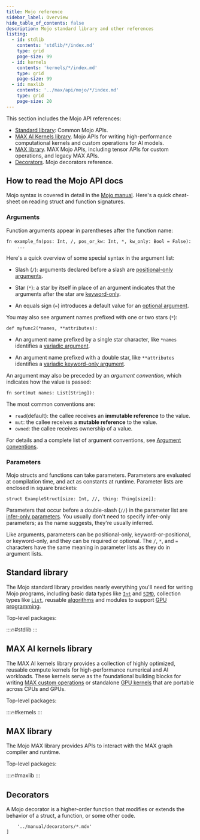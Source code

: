 ```yaml
---
title: Mojo reference
sidebar_label: Overview
hide_table_of_contents: false
description: Mojo standard library and other references
listing:
  - id: stdlib
    contents: 'stdlib/*/index.md'
    type: grid
    page-size: 99
  - id: kernels
    contents: 'kernels/*/index.md'
    type: grid
    page-size: 99
  - id: maxlib
    contents: '../max/api/mojo/*/index.md'
    type: grid
    page-size: 20
---
```


This section includes the Mojo API references:

- [Standard library](#standard-library): Common Mojo APIs.
- [MAX AI Kernels library](#max-ai-kernels-library). Mojo APIs for writing
  high-performance computational kernels and custom operations for AI models.
- [MAX library](#max-library). MAX Mojo APIs, including tensor APIs for custom
  operations, and legacy MAX APIs.
- [Decorators](#decorators). Mojo decorators reference.

## How to read the Mojo API docs

Mojo syntax is covered in detail in the [Mojo manual](/mojo/manual/). Here's a
quick cheat-sheet on reading struct and function signatures.

### Arguments

Function arguments appear in parentheses after the function name:

```mojo
fn example_fn(pos: Int, /, pos_or_kw: Int, *, kw_only: Bool = False):
    ...
```

Here's a quick overview of some special syntax in the argument list:

- Slash (`/`): arguments declared before a slash are
  [positional-only arguments](/mojo/manual/functions#positional-only-and-keyword-only-arguments).

- Star (`*`): a star by itself in place of an argument indicates that the
  arguments after the star are
  [keyword-only](/mojo/manual/functions#positional-only-and-keyword-only-arguments).

- An equals sign (`=`) introduces a default value for an
  [optional argument](/mojo/manual/functions#optional-arguments).

You may also see argument names prefixed with one or two stars (`*`):

```mojo
def myfunc2(*names, **attributes):
```

- An argument name prefixed by a single star character, like `*names` identifies
  a [variadic argument](/mojo/manual/functions/#variadic-arguments).

- An argument name prefixed with a double star, like `**attributes` identifies a
  [variadic keyword-only argument](/mojo/manual/functions/#variadic-keyword-arguments).

An argument may also be preceded by an _argument convention_, which indicates
how the value is passed:

```mojo
fn sort(mut names: List[String]):
```

The most common conventions are:

- `read`(default): the callee receives an **immutable reference** to the value.
- `mut`: the callee receives a **mutable reference** to the value.
- `owned`: the callee receives ownership of a value.

For details and a complete list of argument conventions, see
[Argument conventions](/mojo/manual/values/ownership#argument-conventions).

### Parameters

Mojo structs and functions can take parameters. Parameters are evaluated
at compilation time, and act as constants at runtime. Parameter lists are
enclosed in square brackets:

```mojo
struct ExampleStruct[size: Int, //, thing: Thing[size]]:
```

Parameters that occur before a double-slash (`//`) in the parameter list are
[infer-only parameters](/mojo/manual/parameters/#infer-only-parameters). You
usually don't need to specify infer-only parameters; as the name suggests,
they're usually inferred.

Like arguments, parameters can be positional-only, keyword-or-positional, or
keyword-only, and they can be required or optional. The `/`, `*`, and `=`
characters have the same meaning in parameter lists as they do in argument lists.

## Standard library

The Mojo standard library provides nearly everything you'll need for
writing Mojo programs, including basic data types like
[`Int`](/mojo/stdlib/builtin/int/Int) and
[`SIMD`](/mojo/stdlib/builtin/simd/SIMD), collection types like
[`List`](/mojo/stdlib/collections/list/List), reusable
[algorithms](/mojo/stdlib/algorithm/) and modules to support
[GPU programming](/mojo/stdlib/gpu).

Top-level packages:

:::🔥#stdlib
:::

## MAX AI kernels library

The MAX AI kernels library provides a collection of highly optimized, reusable
compute kernels for high-performance numerical and AI workloads. These kernels
serve as the foundational building blocks for writing [MAX custom
operations](/max/custom-ops/) or standalone [GPU
kernels](/mojo/manual/gpu/basics) that are portable across CPUs and GPUs.

Top-level packages:

:::🔥#kernels
:::


## MAX library

The Mojo MAX library provides APIs to interact with the MAX graph compiler
and runtime.

Top-level packages:

:::🔥#maxlib
:::


## Decorators

A Mojo decorator is a higher-order function that modifies or extends the
behavior of a struct, a function, or some other code.


        '../manual/decorators/*.mdx'
    ]

<MDXListing mdxList={decorators} />
